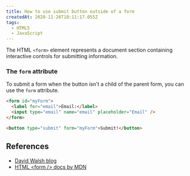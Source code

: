 ```yaml
---
title: How to use submit button outside of a form
createdAt: 2020-11-26T18:11:17.055Z
tags:
  - HTML5
  - JavaScript
---
```


<MDXHeadingOne />

The HTML `<form>` element represents a document section containing interactive controls for submitting information.

<TableOfContents />

### The `form` attribute

To submit a form when the button isn't a child of the parent form, you can use the `form` attribute.

```html
<form id="myForm">
  <label for="email">Email:</label>
  <input type="email" name="email" placeholder="Email" />
</form>

<button type="submit" form="myForm">Submit!</button>
```

## References

- [David Walsh blog](https://davidwalsh.name/submit-button-outside-form)
- [HTML &lt;form /&gt; docs by MDN](https://developer.mozilla.org/en-US/docs/Web/HTML/Element/form)
